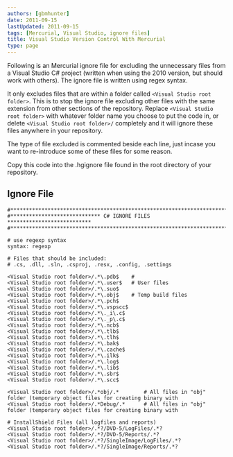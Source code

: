 ```yaml
---
authors: [gbmhunter]
date: 2011-09-15
lastUpdated: 2011-09-15
tags: [Mercurial, Visual Studio, ignore files]
title: Visual Studio Version Control With Mercurial
type: page
---
```


Following is an Mercurial ignore file for excluding the unnecessary files from a Visual Studio C# project (written when using the 2010 version, but should work with others). The ignore file is written using regex syntax.

It only excludes files that are within a folder called `<Visual Studio root folder>`. This is to stop the ignore file excluding other files with the same extension from other sections of the repository. Replace `<Visual Studio root folder>` with whatever folder name you choose to put the code in, or delete  `<Visual Studio root folder>/` completely and it will ignore these files anywhere in your repository.

The type of file excluded is commented beside each line, just incase you want to re-introduce some of these files for some reason.

Copy this code into the .hgignore file found in the root directory of your repository.

## Ignore File

```text
#*************************************************************************
#***************************** C# IGNORE FILES ***************************
#*************************************************************************

# use regexp syntax
syntax: regexp

# Files that should be included:
# .cs, .dll, .sln, .csproj, .resx, .config, .settings

<Visual Studio root folder>/.*\.pdb$    # 
<Visual Studio root folder>/.*\.user$   # User files
<Visual Studio root folder>/.*\.suo$
<Visual Studio root folder>/.*\.obj$    # Temp build files
<Visual Studio root folder>/.*\.pch$
<Visual Studio root folder>/.*\.vspscc$
<Visual Studio root folder>/.*\._i\.c$
<Visual Studio root folder>/.*\._p\.c$
<Visual Studio root folder>/.*\.ncb$
<Visual Studio root folder>/.*\.tlb$
<Visual Studio root folder>/.*\.tlh$
<Visual Studio root folder>/.*\.bak$
<Visual Studio root folder>/.*\.cache$
<Visual Studio root folder>/.*\.ilk$
<Visual Studio root folder>/.*\.log$
<Visual Studio root folder>/.*\.lib$
<Visual Studio root folder>/.*\.sbr$
<Visual Studio root folder>/.*\.scc$

<Visual Studio root folder>/.*obj/.* 		# All files in "obj" folder (temporary object files for creating binary with
<Visual Studio root folder>/.*Debug/.* 		# All files in "obj" folder (temporary object files for creating binary with

# InstallShield Files (all logfiles and reports)
<Visual Studio root folder>/.*?/DVD-5/LogFiles/.*?
<Visual Studio root folder>/.*?/DVD-5/Reports/.*?
<Visual Studio root folder>/.*?/SingleImage/LogFiles/.*?
<Visual Studio root folder>/.*?/SingleImage/Reports/.*?
```
